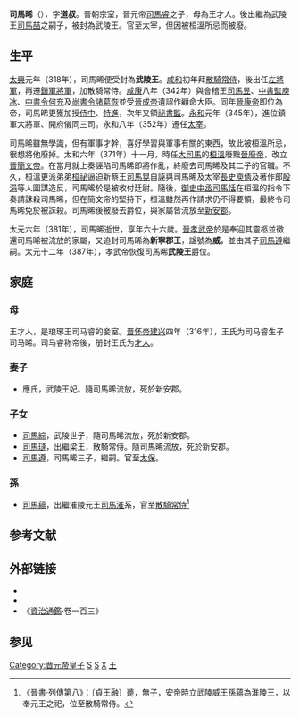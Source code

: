 {{Infobox Biography
| subject_name   = 司馬晞
| image_name     = 
| image_size     = 
| image_caption  = 
| date_of_birth  = 316年
| place_of_birth = [[東晉|東晉]][[建康|建康]]
| date_of_death  = {{death year and age|381|316}}
| place_of_death = [[東晉|東晉]][[揚州|揚州]][[新安郡|新安郡]]
| occupation = 東晉武陵王、太宰
}}
'''司馬晞'''（{{bd|316年||381年||catIdx=S司馬}}），字'''道叔'''。晉朝宗室，晉元帝[[司馬睿|司馬睿]]之子，母為王才人。後出繼為武陵王[[司馬喆|司馬喆]]之嗣子，被封為武陵王。官至太宰，但因被桓溫所忌而被廢。

== 生平 ==
[[太興|太興]]元年（318年），司馬晞便受封為'''武陵王'''。[[咸和_(東晉)|咸和]]初年拜[[散騎常侍|散騎常侍]]，後出任[[左將軍|左將軍]]，再遷[[鎮軍將軍|鎮軍將軍]]，加散騎常侍。[[咸康_(東晉)|咸康]]八年（342年）與會稽王[[司馬昱|司馬昱]]、[[中書監|中書監]][[庾冰|庾冰]]、[[中書令|中書令]][[何充|何充]]及[[尚書令|尚書令]][[諸葛恢|諸葛恢]]並受[[晉成帝|晉成帝]]遺詔作顧命大臣。同年[[晉康帝|晉康帝]]即位為帝，司馬晞更獲加授[[侍中|侍中]]、[[特進|特進]]，次年又領[[祕書監|祕書監]]。[[永和_(東晉)|永和]]元年（345年），進位鎮軍大將軍、開府儀同三司。永和八年（352年）遷任[[太宰|太宰]]。

司馬晞雖無學識，但有軍事才幹，喜好學習與軍事有關的東西，故此被桓溫所忌，很想將他廢掉。太和六年（371年）十一月，時任[[大司馬|大司馬]]的[[桓溫|桓溫]]廢黜[[晉廢帝|晉廢帝]]，改立[[晉簡文帝|晉簡文帝]]。在當月就上奏誣陷司馬晞即將作亂，終廢去司馬晞及其二子的官職。不久，桓溫更派弟弟[[桓祕|桓祕]]逼迫新蔡王[[司马晃_(新蔡王)|司馬晃]]自誣與司馬晞及太宰[[長史|長史]][[庾倩|庾倩]]及著作郎[[殷涓|殷涓]]等人圖謀造反，司馬晞於是被收付廷尉。隨後，[[御史中丞|御史中丞]][[司馬恬|司馬恬]]在桓溫的指令下奏請誅殺司馬晞，但在簡文帝的堅持下，桓溫雖然再作請求仍不得要領，最終令司馬晞免於被誅殺。司馬晞後被廢去爵位，與家屬皆流放至[[新安郡|新安郡]]。

太元六年（381年），司馬晞逝世，享年六十六歲。[[晉孝武帝|晉孝武帝]]於是奉迎其靈柩並徵還司馬晞被流放的家屬，又追封司馬晞為'''新寧郡王'''，諡號為'''威'''，並由其子[[司马遵_(武陵王)|司馬遵]]繼嗣。太元十二年（387年），孝武帝恢復司馬晞'''武陵王'''爵位。

== 家庭 ==
=== 母 ===
王才人，是琅琊王司马睿的妾室。[[晋怀帝|晋怀帝]][[建兴_(西晋)|建兴]]四年（316年），王氏为司马睿生子司马晞。司马睿称帝後，册封王氏为[[才人|才人]]。

=== 妻子 ===
*應氏，武陵王妃。隨司馬晞流放，死於新安郡。

=== 子女 ===
*[[司馬綜|司馬綜]]，武陵世子，隨司馬晞流放，死於新安郡。
*[[司馬㻱|司馬㻱]]，出繼梁王，散騎常侍。隨司馬晞流放，死於新安郡。
*[[司馬遵_(武陵王)|司馬遵]]，司馬晞三子，繼嗣。官至[[太保|太保]]。

===孫===
*[[司馬蘊|司馬蘊]]，出繼漼陵元王[[司馬漼|司馬漼]]系，官至[[散騎常侍|散騎常侍]]<ref>《晉書·列傳第八》：〔貞王融〕薨，無子，安帝時立武陵威王孫蘊為淮陵王，以奉元王之祀，位至散騎常侍。</ref>

==参考文献==
{{Reflist}}
==外部链接==
*{{Wikisource-inline|晋书/卷008}}
*{{Wikisource-inline|晋书/卷064}}
*《[[資治通鑑|資治通鑑]]·卷一百三》
==参见==
{{start box}}
{{s-before|堂叔[[司馬喆|司馬喆]]}}
{{s-title|[[晉朝藩王列表#武陵國|晉朝武陵王]]|318年－371年}}
{{s-after|子[[司馬遵_(武陵王)|司馬遵]]}}
{{end box}}
[[Category:晋元帝皇子|Category:晋元帝皇子]]
[[Category:晉朝軍事人物|S]]
[[Category:晉朝政治人物|S]]
[[Category:河内司马氏|X]]
[[Category:諡威|王]]